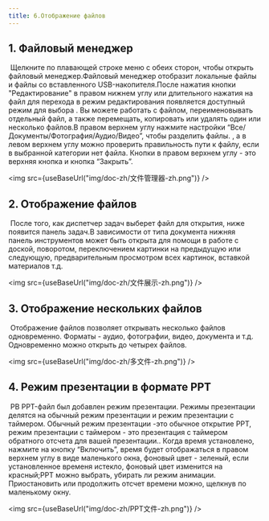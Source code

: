 ```yaml
---
title: 6.Отображение файлов
---
```



## 1. Файловый менеджер

​        Щелкните по плавающей строке меню с обеих сторон, чтобы открыть файловый менеджер.Файловый менеджер отобразит локальные файлы и файлы со вставленного USB-накопителя.После нажатия кнопки  "Редактирование"  в правом нижнем углу или длительного нажатия на файл для перехода в режим редактирования появляется доступный режим для выбора . Вы можете работать с файлом, переименовывать отдельный файл, а также перемещать, копировать или удалять один или несколько файлов.В правом верхнем углу нажмите настройки “Все/Документы/Фотография/Аудио/Видео”, чтобы разделить файлы. , а в левом верхнем углу можно проверить правильность пути к файлу, если в выбранной категории нет файла. Кнопки в правом верхнем углу - это верхняя кнопка и кнопка “Закрыть”.

<img  src={useBaseUrl("img/doc-zh/文件管理器-zh.png")} />

## 2.  Отображение файлов

​        После того, как диспетчер задач выберет файл для открытия, ниже появится панель задач.В зависимости от типа документа нижняя панель инструментов может быть открыта для помощи в работе с доской, поворотом, переключением картинки на предыдущую или следующую, предварительным просмотром всех картинок, вставкой материалов т.д.

<img  src={useBaseUrl("img/doc-zh/文件展示-zh.png")} />

## 3. Отображение нескольких файлов

​        Отображение файлов позволяет открывать несколько файлов одновременно. Форматы - аудио, фотографии, видео, документа и т.д. Одновременно можно открыть до четырех файлов.


<img  src={useBaseUrl("img/doc-zh/多文件-zh.png")} />

## 4. Режим презентации в формате PPT

​        PВ PPT-файл был добавлен режим презентации. Режимы презентации делятся на обычный режим презентации и режим презентации с таймером. Обычный режим презентации -это обычное открытие PPT, режим презентации с таймером - это презентация с таймером обратного отсчета для вашей презентации.. Когда время установлено, нажмите на кнопку “Включить”, время будет отображаться в правом верхнем углу в виде маленького окна, фоновый цвет - зеленый, если установленное временя истекло, фоновый цвет изменится на красный;PPT можно выбрать, убирать ли режим анимации. Приостановить или продолжить отсчет времени можно, щелкнув по маленькому окну.

<img  src={useBaseUrl("img/doc-zh/PPT文件-zh.png")} />